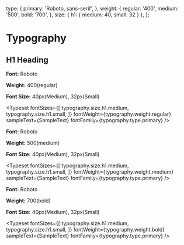 
<Meta title="Typography/H1 Heading" />
 
  type: {
    primary: 'Roboto, sans-serif',
  },
  weight: {
    regular: '400',
    medium: '500',
    bold: '700',
  },
  size: {
    h1: {
      medium: 40,
      small: 32
    }
  },
};
 
 
# Typography



## H1 Heading

**Font:** Roboto

**Weight:** 400(regular)

**Font Size:** 40px(Medium), 32px(Small)

<Typeset
  fontSizes={[
    typography.size.h1.medium,
    typography.size.h1.small,
  ]}
  fontWeight={typography.weight.regular}
  sampleText={SampleText}
  fontFamily={typography.type.primary}
/>

**Font:** Roboto

**Weight:** 500(medium)

**Font Size:** 40px(Medium), 32px(Small)

<Typeset
  fontSizes={[
    typography.size.h1.medium,
    typography.size.h1.small,
  ]}
  fontWeight={typography.weight.medium}
  sampleText={SampleText}
  fontFamily={typography.type.primary}
/>

**Font:** Roboto

**Weight:** 700(bold)

**Font Size:** 40px(Medium), 32px(Small)

<Typeset
  fontSizes={[
    typography.size.h1.medium,
    typography.size.h1.small,
  ]}
  fontWeight={typography.weight.bold}
  sampleText={SampleText}
  fontFamily={typography.type.primary}
/>

